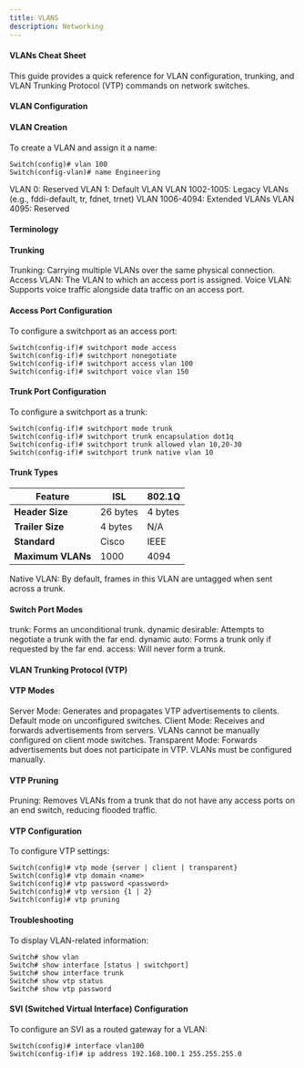 ```yaml
---
title: VLANS
description: Networking
---
```

#### VLANs Cheat Sheet

<Callout>This guide provides a quick reference for VLAN configuration, trunking, and VLAN Trunking Protocol (VTP) commands on network switches.</Callout>

#### VLAN Configuration

#### VLAN Creation
To create a VLAN and assign it a name:
```shell
Switch(config)# vlan 100
Switch(config-vlan)# name Engineering
```
<Callout>VLAN 0: Reserved</Callout>
<Callout>VLAN 1: Default VLAN</Callout>
<Callout>VLAN 1002-1005: Legacy VLANs (e.g., fddi-default, tr, fdnet, trnet)</Callout>
<Callout>VLAN 1006-4094: Extended VLANs</Callout>
<Callout>VLAN 4095: Reserved</Callout>

#### Terminology

#### Trunking
<Callout>Trunking: Carrying multiple VLANs over the same physical connection.</Callout>
<Callout>Access VLAN: The VLAN to which an access port is assigned.</Callout>
<Callout>Voice VLAN: Supports voice traffic alongside data traffic on an access port.</Callout>

#### Access Port Configuration

To configure a switchport as an access port:
```shell
Switch(config-if)# switchport mode access
Switch(config-if)# switchport nonegotiate
Switch(config-if)# switchport access vlan 100
Switch(config-if)# switchport voice vlan 150
```

#### Trunk Port Configuration

To configure a switchport as a trunk:
```shell
Switch(config-if)# switchport mode trunk
Switch(config-if)# switchport trunk encapsulation dot1q
Switch(config-if)# switchport trunk allowed vlan 10,20-30
Switch(config-if)# switchport trunk native vlan 10
```

#### Trunk Types

| Feature              | ISL           | 802.1Q       |
|----------------------|---------------|--------------|
| **Header Size**      | 26 bytes      | 4 bytes      |
| **Trailer Size**     | 4 bytes       | N/A          |
| **Standard**         | Cisco         | IEEE         |
| **Maximum VLANs**    | 1000          | 4094         |

<Callout>Native VLAN: By default, frames in this VLAN are untagged when sent across a trunk.</Callout>

#### Switch Port Modes

<Callout>trunk: Forms an unconditional trunk.</Callout>
<Callout>dynamic desirable: Attempts to negotiate a trunk with the far end.</Callout>
<Callout>dynamic auto: Forms a trunk only if requested by the far end.</Callout>
<Callout>access: Will never form a trunk.</Callout>

#### VLAN Trunking Protocol (VTP)

#### VTP Modes
<Callout>Server Mode: Generates and propagates VTP advertisements to clients. Default mode on unconfigured switches.</Callout>
<Callout>Client Mode: Receives and forwards advertisements from servers. VLANs cannot be manually configured on client mode switches.</Callout>
<Callout>Transparent Mode: Forwards advertisements but does not participate in VTP. VLANs must be configured manually.</Callout>

#### VTP Pruning
<Callout>Pruning: Removes VLANs from a trunk that do not have any access ports on an end switch, reducing flooded traffic.</Callout>

#### VTP Configuration

To configure VTP settings:
```shell
Switch(config)# vtp mode {server | client | transparent}
Switch(config)# vtp domain <name>
Switch(config)# vtp password <password>
Switch(config)# vtp version {1 | 2}
Switch(config)# vtp pruning
```

#### Troubleshooting

To display VLAN-related information:
```shell
Switch# show vlan
Switch# show interface [status | switchport]
Switch# show interface trunk
Switch# show vtp status
Switch# show vtp password
```

#### SVI (Switched Virtual Interface) Configuration

To configure an SVI as a routed gateway for a VLAN:
```shell
Switch(config)# interface vlan100
Switch(config-if)# ip address 192.168.100.1 255.255.255.0
```

